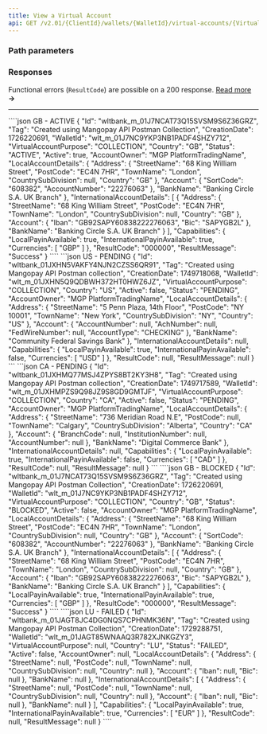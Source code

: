 ```yaml
---
title: View a Virtual Account
api: GET /v2.01/{ClientId}/wallets/{WalletId}/virtual-accounts/{VirtualAccountId}
---
```






### Path parameters

<WalletId />

<VirtualAccountId />

### Responses

<AccordionGroup>

<Accordion title="200" defaultOpen>

<IdResponse />
<Tag2Response />
<CreationDateResponse />
<WalletId1Response />
<VirtualAccountPurposeResponse />
<Country_VirtualAccountResponse />
<Status_VirtualAccountResponse />
<Active_VirtualAccountResponse />
<AccountOwnerResponse />
<LocalAccountDetails_VirtualAccountResponse />
<InternationalAccountDetails_VirtualAccountResponse />
<CapabilitiesResponse />
<ResultCodeResponse />
<ResultMessageResponse />

</Accordion>

</AccordionGroup>

Functional errors (`ResultCode`) are possible on a 200 response. <a href="/guides/payment-methods/banking/virtual-iban#functional-errors">Read more</a> **&rarr;**

---

<ResponseExample>
````json GB - ACTIVE
{
    "Id": "wltbank_m_01J7NCAT73Q15SVSM9S6Z36GRZ",
    "Tag": "Created using Mangopay API Postman Collection",
    "CreationDate": 1726220691,
    "WalletId": "wlt_m_01J7NC9YKP3NB1PADF4SHZY712",
    "VirtualAccountPurpose": "COLLECTION",
    "Country": "GB",
    "Status": "ACTIVE",
    "Active": true,
    "AccountOwner": "MGP PlatformTradingName",
    "LocalAccountDetails": {
        "Address": {
            "StreetName": "68 King William Street",
            "PostCode": "EC4N 7HR",
            "TownName": "London",
            "CountrySubDivision": null,
            "Country": "GB"
        },
        "Account": {
            "SortCode": "608382",
            "AccountNumber": "22276063"
        },
        "BankName": "Banking Circle S.A. UK Branch"
    },
    "InternationalAccountDetails": [
        {
            "Address": {
                "StreetName": "68 King William Street",
                "PostCode": "EC4N 7HR",
                "TownName": "London",
                "CountrySubDivision": null,
                "Country": "GB"
            },
            "Account": {
              "Iban": "GB92SAPY60838222276063",
                "Bic": "SAPYGB2L"
            },
            "BankName": "Banking Circle S.A. UK Branch"
        }
    ],
    "Capabilities": {
        "LocalPayinAvailable": true,
        "InternationalPayinAvailable": true,
        "Currencies": [
            "GBP"
        ]
    },
    "ResultCode": "000000",
    "ResultMessage": "Success"
}
````
```json US - PENDING
{
    "Id": "wltbank_01JXHN5VAKFY4NJN2CZSS6QR91",
    "Tag": "Created using Mangopay API Postman collection",
    "CreationDate": 1749718068,
    "WalletId": "wlt_m_01JXHN5Q9QDBWH372HT0HWZ6JZ",
    "VirtualAccountPurpose": "COLLECTION",
    "Country": "US",
    "Active": false,
    "Status": "PENDING",
    "AccountOwner": "MGP PlatformTradingName",
    "LocalAccountDetails": {
        "Address": {
            "StreetName": "5 Penn Plaza, 14th Floor",
            "PostCode": "NY 10001",
            "TownName": "New York",
            "CountrySubDivision": "NY",
            "Country": "US"
        },
        "Account": {
            "AccountNumber": null,
            "AchNumber": null,
            "FedWireNumber": null,
            "AccountType": "CHECKING"
        },
        "BankName": "Community Federal Savings Bank"
    },
    "InternationalAccountDetails": null,
    "Capabilities": {
        "LocalPayinAvailable": true,
        "InternationalPayinAvailable": false,
        "Currencies": [
            "USD"
        ]
    },
    "ResultCode": null,
    "ResultMessage": null
}
```
```json CA - PENDING
{
    "Id": "wltbank_01JXHMQ77MSJ4ZPYS8BT2KY3H8",
    "Tag": "Created using Mangopay API Postman collection",
    "CreationDate": 1749717589,
    "WalletId": "wlt_m_01JXHMPZS9Q98JZ9S8GD9GMTJF",
    "VirtualAccountPurpose": "COLLECTION",
    "Country": "CA",
    "Active": false,
    "Status": "PENDING",
    "AccountOwner": "MGP PlatformTradingName",
    "LocalAccountDetails": {
        "Address": {
            "StreetName": "736 Meridian Road N.E",
            "PostCode": null,
            "TownName": "Calgary",
            "CountrySubDivision": "Alberta",
            "Country": "CA"
        },
        "Account": {
            "BranchCode": null,
            "InstitutionNumber": null,
            "AccountNumber": null
        },
        "BankName": "Digital Commerce Bank"
    },
    "InternationalAccountDetails": null,
    "Capabilities": {
        "LocalPayinAvailable": true,
        "InternationalPayinAvailable": false,
        "Currencies": [
            "CAD"
        ]
    },
    "ResultCode": null,
    "ResultMessage": null
}
```
````json GB - BLOCKED
{
    "Id": "wltbank_m_01J7NCAT73Q15SVSM9S6Z36GRZ",
    "Tag": "Created using Mangopay API Postman Collection",
    "CreationDate": 1726220691,
    "WalletId": "wlt_m_01J7NC9YKP3NB1PADF4SHZY712",
    "VirtualAccountPurpose": "COLLECTION",
    "Country": "GB",
    "Status": "BLOCKED",
    "Active": false,
    "AccountOwner": "MGP PlatformTradingName",
    "LocalAccountDetails": {
        "Address": {
            "StreetName": "68 King William Street",
            "PostCode": "EC4N 7HR",
            "TownName": "London",
            "CountrySubDivision": null,
            "Country": "GB"
        },
        "Account": {
            "SortCode": "608382",
            "AccountNumber": "22276063"
        },
        "BankName": "Banking Circle S.A. UK Branch"
    },
    "InternationalAccountDetails": [
        {
            "Address": {
                "StreetName": "68 King William Street",
                "PostCode": "EC4N 7HR",
                "TownName": "London",
                "CountrySubDivision": null,
                "Country": "GB"
            },
            "Account": {
              "Iban": "GB92SAPY60838222276063",
                "Bic": "SAPYGB2L"
            },
            "BankName": "Banking Circle S.A. UK Branch"
        }
    ],
    "Capabilities": {
        "LocalPayinAvailable": true,
        "InternationalPayinAvailable": true,
        "Currencies": [
            "GBP"
        ]
    },
    "ResultCode": "000000",
    "ResultMessage": "Success"
}
````
````json LU - FAILED
{
    "Id": "wltbank_m_01JAGT8JC4DG0NQS7CPHNMK36N",
    "Tag": "Created using Mangopay API Postman Collection",
    "CreationDate": 1729288751,
    "WalletId": "wlt_m_01JAGT85WNAAQ3R782XJNKGZY3",
    "VirtualAccountPurpose": null,
    "Country": "LU",
    "Status": "FAILED",
    "Active": false,
    "AccountOwner": null,
    "LocalAccountDetails": {
        "Address": {
            "StreetName": null,
            "PostCode": null,
            "TownName": null,
            "CountrySubDivision": null,
            "Country": null
        },
        "Account": {
            "Iban": null,
            "Bic": null
        },
        "BankName": null
    },
    "InternationalAccountDetails": [
        {
            "Address": {
                "StreetName": null,
                "PostCode": null,
                "TownName": null,
                "CountrySubDivision": null,
                "Country": null
            },
            "Account": {
                "Iban": null,
                "Bic": null
            },
        "BankName": null
        }
    ],
    "Capabilities": {
        "LocalPayinAvailable": true,
        "InternationalPayinAvailable": true,
        "Currencies": [
            "EUR"
        ]
    },
    "ResultCode": null,
    "ResultMessage": null
}
````
</ResponseExample>

<RequestExample>

<RestGetNoBody />
<PhpViewVirtualAccount />
<NodeViewVirtualAccount />
<RubyViewVirtualAccount />

</RequestExample>